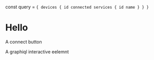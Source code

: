 const query = 
`{
    devices {
        id
        connected
        services {
            id
            name
        }
    }
}
`

# Hello

A connect button

<ConnectButton />

A graphiql interactive eelemnt

<JacDaciQL query={query}>
</JacDaciQL>
